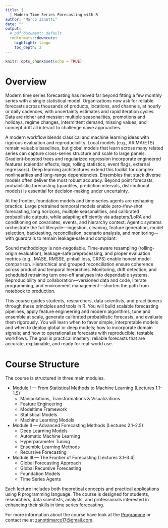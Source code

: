 ```yaml
---
title: | 
  | Modern Time Series Forecasting with R
author: "Marco Zanotti"
date: ""
output:
  # pdf_document: default
  rmdformats::downcute:
    highlight: tango
    toc_depth: 2
---
```


```r
knitr::opts_chunk$set(echo = TRUE)
```

# Overview

Modern time series forecasting has moved far beyond fitting a few monthly series with a single statistical model. Organizations now ask for reliable forecasts across thousands of products, locations, and channels, at hourly or daily cadences, with uncertainty estimates and rapid iteration cycles. Data are richer and messier: multiple seasonalities, promotions and holidays, regime changes, intermittent demand, missing values, and concept drift all interact to challenge naïve approaches.

A modern workflow blends classical and machine learning ideas with rigorous evaluation and reproducibility. Local models (e.g., ARIMA/ETS) remain valuable baselines, but global models that learn across many related series can capture cross-series structure and scale to large panels. Gradient-boosted trees and regularized regression incorporate engineered features (calendar effects, lags, rolling statistics, event flags, external regressors). Deep learning architectures extend this toolkit for complex nonlinearities and long-range dependencies. Ensembles that stack diverse models often deliver the most robust accuracy. Beyond point forecasts, probabilistic forecasting (quantiles, prediction intervals, distributional models) is essential for decision-making under uncertainty.

At the frontier, foundation models and time‑series agents are reshaping practice. Large pretrained temporal models enable zero‑/few‑shot forecasting, long horizons, multiple seasonalities, and calibrated probabilistic outputs, while adapting efficiently via adapters/LoRA and conditioning on covariates, events, and hierarchy context. Agentic systems orchestrate the full lifecycle—ingestion, cleaning, feature generation, model selection, backtesting, reconciliation, scenario analysis, and monitoring—with guardrails to remain leakage‑safe and compliant.

Sound methodology is non-negotiable. Time-aware resampling (rolling-origin evaluation), leakage-safe preprocessing, and proper evaluation metrics (e.g., MASE, RMSSE, pinball loss, CRPS) enable honest model comparison. Hierarchical and grouped reconciliation ensure coherence across product and temporal hierarchies. Monitoring, drift detection, and scheduled retraining turn one-off analyses into dependable systems. Reproducibility and collaboration—versioned data and code, literate programming, and environment management—shorten the path from notebook to production.

This course guides students, researchers, data scientists, and practitioners through these principles and tools in R. You will build scalable forecasting pipelines, apply feature engineering and modern algorithms, tune and ensemble at scale, generate calibrated probabilistic forecasts, and evaluate them rigorously. You will learn when to favor simple, interpretable models and when to deploy global or deep models; how to incorporate domain signals; and how to operationalize forecasts with reproducible, testable workflows. The goal is practical mastery: reliable forecasts that are accurate, explainable, and ready for real-world use.

# Course Structure

The course is structured in three main modules.  

- Module I — From Statistical Methods to Machine Learning (Lectures 1.1–1.5)
  - Manipulations, Transformations & Visualizations  
  - Feature Engineering  
  - Modeltime Framework  
  - Statistical Models  
  - Machine Learning Models  

- Module II — Advanced Forecasting Methods (Lectures 2.1–2.5)
  - Deep Learning Models  
  - Automatic Machine Learning  
  - Hyperparameter Tuning  
  - Ensemble Learning Methods  
  - Recursive Forecasting  

- Module III — The Frontier of Forecasting (Lectures 3.1–3.4)
  - Global Forecasting Approach  
  - Global Recursive Forecasting  
  - Foundation Models  
  - Time Series Agents  

Each lecture includes both theoretical concepts and practical applications
using R programming language. The course is designed for students, researchers, 
data scientists, analysts, and professionals interested in enhancing their 
skills in time series forecasting.

For more information about the course have look at the 
[Programme](https://marcozanotti.github.io/modern-tsf-r/docs/general-info/programme.html) 
or contact me at
[zanottimarco17@gmail.com](mailto:zanottimarco17@gmail.com){.email}. 

